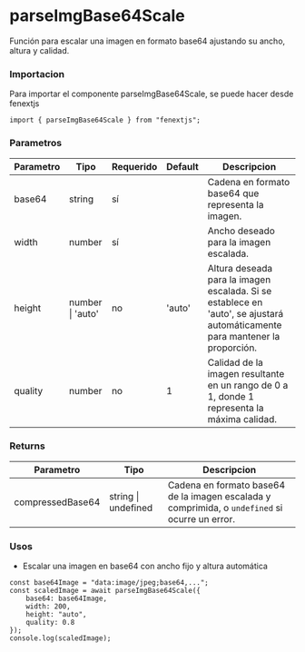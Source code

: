 # parseImgBase64Scale

Función para escalar una imagen en formato base64 ajustando su ancho, altura y calidad.

### Importacion

Para importar el componente parseImgBase64Scale, se puede hacer desde fenextjs

```tsx copy
import { parseImgBase64Scale } from "fenextjs";
```

### Parametros

| Parametro | Tipo | Requerido | Default | Descripcion |
| --------- | ---- | --------- | ------- | ----------- |
| base64 | string | sí |  | Cadena en formato base64 que representa la imagen. |
| width | number | sí |  | Ancho deseado para la imagen escalada. |
| height | number \| 'auto' | no | 'auto' | Altura deseada para la imagen escalada. Si se establece en 'auto', se ajustará automáticamente para mantener la proporción. |
| quality | number | no | 1 | Calidad de la imagen resultante en un rango de 0 a 1, donde 1 representa la máxima calidad. |
### Returns

| Parametro | Tipo | Descripcion |
| --------- | ---- | ----------- |
| compressedBase64 | string \| undefined  | Cadena en formato base64 de la imagen escalada y comprimida, o `undefined` si ocurre un error. |
### Usos

- Escalar una imagen en base64 con ancho fijo y altura automática

```tsx copy
const base64Image = "data:image/jpeg;base64,..."; 
const scaledImage = await parseImgBase64Scale({ 
    base64: base64Image, 
    width: 200, 
    height: "auto", 
    quality: 0.8 
}); 
console.log(scaledImage);
```

